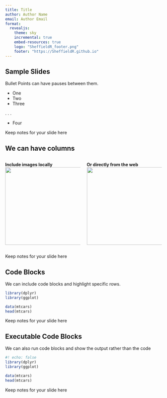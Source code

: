 ```yaml
---
title: Title
author: Author Name
email: Author Email
format:
  revealjs:
    theme: sky
    incremental: true
    embed-resources: true
    logo: "SheffieldR_footer.png"
    footer: "https://SheffieldR.github.io"
---
```


::: {.incremental}
## Sample Slides

Bullet Points can have pauses between them.

* One
* Two
* Three

. . .

* Four

:::
::: {.notes}

Keep notes for your slide here

:::

::: {.incremental'}
## We can have columns
:::: {.columns}

::: {.column width="50%"}

**Include images locally**
![](SheffieldR_footer.png){width=250}
:::
::: {.column width="50%"}
**Or directly from the web**
![](https://live.staticflickr.com/65535/52358555065_6a2abf6ef5_k.jpg){width=250}
:::
::::
:::
::: {.notes}

Keep notes for your slide here

:::

::: {.incremental}
## Code Blocks

We can include code blocks and highlight specific rows.

```.R
library(dplyr)
library(ggplot)

data(mtcars)
head(mtcars)
```
:::
::: {.notes}

Keep notes for your slide here

:::


::: {.incremental}
## Executable Code Blocks

We can also run code blocks and show the output rather than the code

```.R
#! echo: false
library(dplyr)
library(ggplot)

data(mtcars)
head(mtcars)
```

:::
::: {.notes}
Keep notes for your slide here
:::

